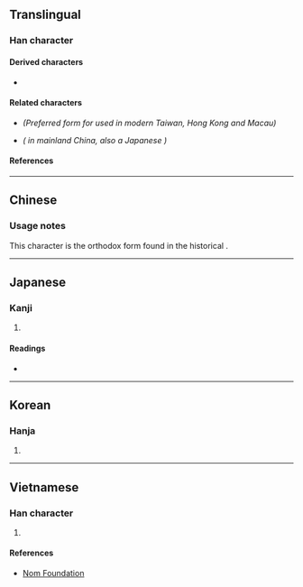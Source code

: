 {{also|叙|敘}}
{{character info}}
==Translingual==

===Han character===
{{Han char|rn=66|rad=攴|as=07|sn=11|four=81947|canj=ODYE|ids=⿰余攴}}

====Derived characters====
* {{l|mul|[[潊]], [[𮐮]]}}

====Related characters====
* {{l|mul|[[敘]]}} ''(Preferred form for {{w|traditional Chinese}} used in modern Taiwan, Hong Kong and Macau)''
* {{l|mul|[[叙]]}} ''({{w|Simplified Chinese|Simplified form}} in mainland China, also a Japanese {{w|shinjitai}})''

====References====
{{Han ref|kx=0470.320|dkj=13205|dj=0821.130|hdz=21458.160|uh=654D}}

----

==Chinese==
{{zh-see|敘}}

===Usage notes===
This character is the orthodox form found in the historical {{w|Kangxi dictionary}}.

----

==Japanese==
{{ja-kanji forms|叙|敍}}

===Kanji===
{{ja-kanji|grade=|rs=攴07|shin=叙}}

# {{rfdef|ja|sort=攴07}}

====Readings====
* {{ja-readings|on=[[じょ]] (jo)|kun=[[ついでる]] (tsuideru), [[ついで]] (tsuide)}}

----

==Korean==

===Hanja===
{{ko-hanja|hangeul=서|eumhun=|rv=seo|mr=sŏ|y=se}}

# {{rfdef|ko|sort=攴07}}

----

==Vietnamese==

===Han character===
{{vi-hantu|rs=攴07|[[tự]]}}

# {{rfdef|vi|sort=攴07}}

====References====
* [http://nomfoundation.org/common/nom_details.php?codepoint=654d Nom Foundation]